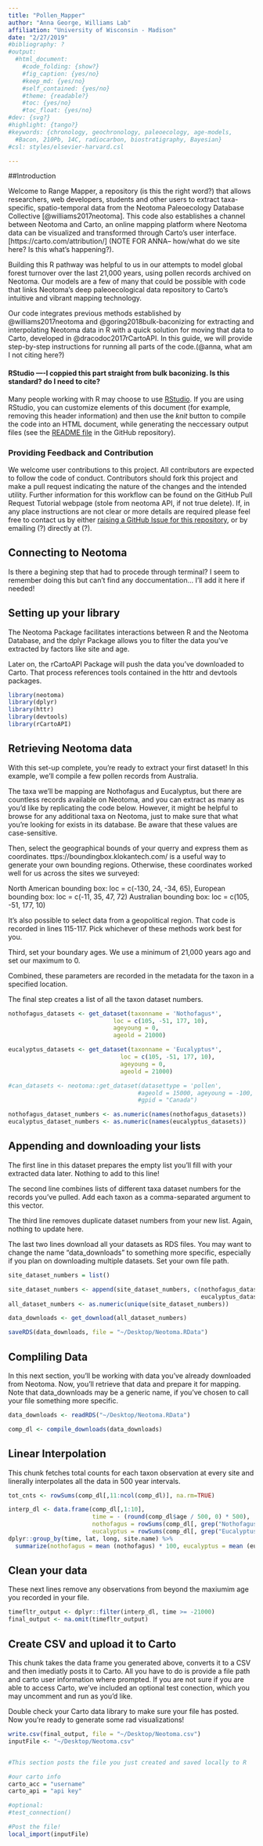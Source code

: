 ```yaml
---
title: "Pollen_Mapper"
author: "Anna George, Williams Lab" 
affiliation: "University of Wisconsin - Madison"
date: "2/27/2019"
#bibliography: ?
#output:
  #html_document:
    #code_folding: {show?}
    #fig_caption: {yes/no}
    #keep_md: {yes/no}
    #self_contained: {yes/no}
    #theme: {readable?}
    #toc: {yes/no}
    #toc_float: {yes/no}
#dev: {svg?}
#highlight: {tango?}
#keywords: {chronology, geochronology, paleoecology, age-models,
  #Bacon, 210Pb, 14C, radiocarbon, biostratigraphy, Bayesian}
#csl: styles/elsevier-harvard.csl

---
```


##Introduction

Welcome to Range Mapper, a repository (is this the right word?) that allows researchers, web developers, students and other users to extract taxa-specific, spatio-temporal data from the Neotoma Paleoecology Database Collective [@williams2017neotoma]. This code also establishes a channel between Neotoma and Carto, an online mapping platform where Neotoma data can be visualized and transformed through Carto's user interface.[https://carto.com/attribution/] (NOTE FOR ANNA-- how/what do we site here? Is this what's happening?). 

Building this R pathway was helpful to us in our attempts to model global forest turnover over the last 21,000 years, using pollen records archived on Neotoma. Our models are a few of many that could be possible with code that links Neotoma's deep paleoecological data repository to Carto's intuitive and vibrant mapping technology.

Our code integrates previous methods established by @williams2017neotoma and @goring2018bulk-baconizing for extracting and interpolating Neotoma data in R with a quick solution for moving that data to Carto, developed in @dracodoc2017rCartoAPI. In this guide, we will provide step-by-step instructions for running all parts of the code.(@anna, what am I not citing here?)

#### RStudio ----I coppied this part straight from bulk baconizing. Is this standard? do I need to cite?

Many people working with R may choose to use [RStudio](http://rstudio.com).  If you are using RStudio, you can customize elements of this document (for example, removing this header information) and then use the *knit* button to compile the code into an HTML document, while generating the neccessary output files (see the [README file](https://github.com/neotomadb) in the GitHub repository).


### Providing Feedback and Contribution

We welcome user contributions to this project. All contributors are expected to follow the code of conduct. Contributors should fork this project and make a pull request indicating the nature of the changes and the intended utility. Further information for this workflow can be found on the GitHub Pull Request Tutorial webpage (stole from neotoma API, if not true delete). If, in any place instructions are not clear or more details are required please feel free to contact us by either [raising a GitHub Issue for this repository](Insert Link), or by emailing (?) directly at (?). 


## Connecting to Neotoma

Is there a begining step that had to procede through terminal? I seem to remember doing this but can't find any doccumentation... I'll add it here if needed!

## Setting up your library

The Neotoma Package facilitates interactions between R and the Neotoma Database, and the dplyr Package allows you to filter the data you've extracted by factors like site and age.

Later on, the rCartoAPI Package will push the data you've downloaded to Carto. That process references tools contained in the httr and devtools packages.  

```r
library(neotoma)
library(dplyr)
library(httr)
library(devtools)
library(rCartoAPI)
```

## Retrieving Neotoma data

With this set-up complete, you're ready to extract your first dataset! In this example, we'll compile a few pollen records from Australia. 

The taxa we'll be mapping are Nothofagus and Eucalyptus, but there are countless records available on Neotoma, and you can extract as many as you'd like by replicating the code below. However, it might be helpful to browse for any additional taxa on Neotoma, just to make sure that what you're looking for exists in its database.  Be aware that these values are case-sensitive. 

Then, select the geographical bounds of your querry and express them as coordinates. ttps://boundingbox.klokantech.com/ is a useful way to generate your own bounding regions. Otherwise, these coordinates worked well for us across the sites we surveyed:

 North American bounding box: loc = c(-130, 24, -34, 65),
 European bounding box: loc = c(-11, 35, 47, 72)
 Australian bounding box: loc = c(105, -51, 177, 10)
 
It's also possible to select data from a geopolitical region. That code is recorded in lines 115-117. Pick whichever of these methods work best for you. 

Third, set your boundary ages. We use a minimum of 21,000 years ago and set our maximum to 0. 

Combined, these parameters are recorded in the metadata for the taxon in a specified location.

The final step creates a list of all the taxon dataset numbers.

```r

nothofagus_datasets <- get_dataset(taxonname = 'Nothofagus*',
                              loc = c(105, -51, 177, 10),
                              ageyoung = 0,
                              ageold = 21000)

eucalyptus_datasets <- get_dataset(taxonname = 'Eucalyptus*',
                                loc = c(105, -51, 177, 10), 
                                ageyoung = 0, 
                                ageold = 21000)

#can_datasets <- neotoma::get_dataset(datasettype = 'pollen', 
                                     #ageold = 15000, ageyoung = -100,
                                     #gpid = "Canada")

nothofagus_dataset_numbers <- as.numeric(names(nothofagus_datasets))
eucalyptus_dataset_numbers <- as.numeric(names(eucalyptus_datasets))

```

## Appending and downloading your lists

The first line in this dataset prepares the empty list you'll fill with your extracted data later. Nothing to add to this line!

The second line combines lists of different taxa dataset numbers for the records you've pulled. Add each taxon as a comma-separated argument to this vector.

The third line removes duplicate dataset numbers from your new list. Again, nothing to update here.

The last two lines download all your datasets as RDS files. You may want to change the name "data_downloads" to something more specific, especially if you plan on downloading multiple datasets. Set your own file path.

```r
site_dataset_numbers = list()

site_dataset_numbers <- append(site_dataset_numbers, c(nothofagus_dataset_numbers,
                                                       eucalyptus_dataset_numbers))
all_dataset_numbers <- as.numeric(unique(site_dataset_numbers))

data_downloads <- get_download(all_dataset_numbers)

saveRDS(data_downloads, file = "~/Desktop/Neotoma.RData")
```

## Compliling Data

In this next section, you'll be working with data you've already downloaded from Neotoma. Now, you'll retrieve that data and prepare it for mapping. Note that data_downloads may be a generic name, if you've chosen to call your file something more specific.

```r
data_downloads <- readRDS("~/Desktop/Neotoma.RData")

comp_dl <- compile_downloads(data_downloads)
```

## Linear Interpolation

This chunk fetches total counts for each taxon observation at every site and linerally interpolates all the data in 500 year intervals. 


```r
tot_cnts <- rowSums(comp_dl[,11:ncol(comp_dl)], na.rm=TRUE)

interp_dl <- data.frame(comp_dl[,1:10],
                        time = - (round(comp_dl$age / 500, 0) * 500),
                        nothofagus = rowSums(comp_dl[, grep("Nothofagus*", colnames(comp_dl))], na.rm = TRUE) / tot_cnts,
                        eucalyptus = rowSums(comp_dl[, grep("Eucalyptus*", colnames(comp_dl))], na.rm = TRUE) / tot_cnts)  %>%
dplyr::group_by(time, lat, long, site.name) %>% 
  summarize(nothofagus = mean (nothofagus) * 100, eucalyptus = mean (eucalyptus) * 100)

```

## Clean your data

These next lines remove any observations from beyond the maxiumim age you recorded in your file.

```r
timefltr_output <- dplyr::filter(interp_dl, time >= -21000)
final_output <- na.omit(timefltr_output)
```

## Create CSV and upload it to Carto

This chunk takes the data frame you generated above, converts it to a CSV and then imediatly posts it to Carto. All you have to do is provide a file path and carto user information where prompted. If you are not sure if you are able to access Carto, we've included an optional test conection, which you may uncomment and run as you'd like. 

Double check your Carto data library to make sure your file has posted. Now you're ready to generate some rad visualizations!

```r
write.csv(final_output, file = "~/Desktop/Neotoma.csv")
inputFile <- "~/Desktop/Neotoma.csv"


#This section posts the file you just created and saved locally to R

#our carto info
carto_acc = "username"
carto_api = "api key"

#optional:
#test_connection()

#Post the file!
local_import(inputFile)
```
